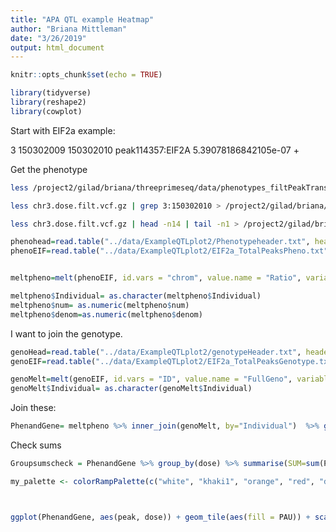 ```yaml
---
title: "APA QTL example Heatmap"
author: "Briana Mittleman"
date: "3/26/2019"
output: html_document
---
```


```r
knitr::opts_chunk$set(echo = TRUE)
```


```r
library(tidyverse)
library(reshape2)
library(cowplot)
```


Start with EIF2a example:

3	150302009	150302010	peak114357:EIF2A	5.39078186842105e-07	+


Get the phenotype

```bash
less /project2/gilad/briana/threeprimeseq/data/phenotypes_filtPeakTranscript_noMP_GeneLocAnno_5percUs/filtered_APApeaks_merged_allchrom_refseqGenes.GeneLocAnno_NoMP_sm_quant.Total.fixed.pheno_5perc.fc.gz | grep EIF2A_ > /project2/gilad/briana/threeprimeseq/data/ExampleQTLPlots2/EIF2a_TotalPeaksPheno.txt

less chr3.dose.filt.vcf.gz | grep 3:150302010 > /project2/gilad/briana/threeprimeseq/data/ExampleQTLPlots2/EIF2a_TotalPeaksGenotype.txt

less chr3.dose.filt.vcf.gz | head -n14 | tail -n1 > /project2/gilad/briana/threeprimeseq/data/ExampleQTLPlots2/genotypeHeader.txt
```


```r
phenohead=read.table("../data/ExampleQTLplot2/Phenotypeheader.txt", header = T,stringsAsFactors = F)
phenoEIF=read.table("../data/ExampleQTLplot2/EIF2a_TotalPeaksPheno.txt", col.names =colnames(phenohead),stringsAsFactors = F)


meltpheno=melt(phenoEIF, id.vars = "chrom", value.name = "Ratio", variable.name = "Individual") %>% separate(Ratio, into=c("num", "denom"), sep="/") 

meltpheno$Individual= as.character(meltpheno$Individual)
meltpheno$num= as.numeric(meltpheno$num)
meltpheno$denom=as.numeric(meltpheno$denom)
```

I want to join the genotype.  

```r
genoHead=read.table("../data/ExampleQTLplot2/genotypeHeader.txt", header = T,stringsAsFactors = F)
genoEIF=read.table("../data/ExampleQTLplot2/EIF2a_TotalPeaksGenotype.txt", col.names =colnames(genoHead),stringsAsFactors = F ) %>% select(ID,contains("NA")) 

genoMelt=melt(genoEIF, id.vars = "ID", value.name = "FullGeno", variable.name = "Individual" ) %>% separate(FullGeno, into=c("geno","dose","extra1"), sep=":") %>% select(Individual, dose) 
genoMelt$Individual= as.character(genoMelt$Individual)

```


Join these:
```r
PhenandGene= meltpheno %>% inner_join(genoMelt, by="Individual")  %>% group_by(chrom, dose) %>% summarise(SumNum=sum(num), SumDenom=sum(denom)) %>% mutate(PAU=SumNum/SumDenom) %>% separate(chrom, into=c("chr","start", "end", "id"), sep=":") %>% separate(id, into=c("gene", "strand", "peak"), sep="_")
```

Check sums

```r
Groupsumscheck = PhenandGene %>% group_by(dose) %>% summarise(SUM=sum(PAU))

```


```r

my_palette <- colorRampPalette(c("white", "khaki1", "orange", "red", "darkred", "black"))



ggplot(PhenandGene, aes(peak, dose)) + geom_tile(aes(fill = PAU)) + scale_fill_gradientn(colors =my_palette(100)) + labs(title="EIF2A peaks", y="3:150302010" )
```


